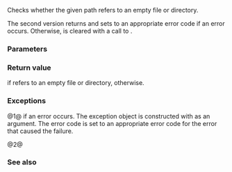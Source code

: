 {{cpp/experimental/fs/title|is_empty}}
{{cpp/experimental/fs/navbar}}
{{dcl begin}}
{{dcl header|experimental/filesystem}}
{{dcl|num=1|since=fs_ts|1=
bool is_empty( const path&amp; p );
}}
{{dcl|num=2|since=fs_ts|1=
bool is_empty( const path&amp; p, error_code&amp; ec );
}}
{{dcl end}}

Checks whether the given path refers to an empty file or directory.

The second version returns {{c|false}} and sets {{c|ec}} to an appropriate error code if an error occurs. Otherwise, {{c|ec}} is cleared with a call to {{c|ec.clear()}}.

===Parameters===
{{par begin}}
{{par|p|path to examine}}
{{par|ec|error code to modify in case of error}}
{{par end}}

===Return value===
{{c|true}} if {{c|p}} refers to an empty file or directory, {{c|false}} otherwise.

===Exceptions===
@1@ {{c|filesystem_error}} if an error occurs. The exception object is constructed with {{c|p}} as an argument. The error code is set to an appropriate error code for the error that caused the failure.

@2@ {{unreviewed noexcept}}

===See also===
{{todo}}